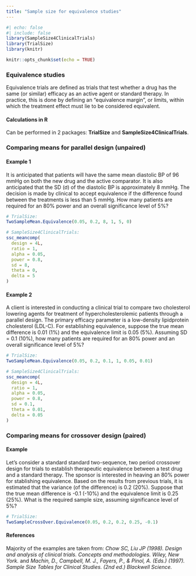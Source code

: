 ```yaml
---
title: "Sample size for equivalence studies"
---
```


```r
#| echo: false
#| include: false
library(SampleSize4ClinicalTrials)
library(TrialSize)
library(knitr)

knitr::opts_chunk$set(echo = TRUE)

```

### Equivalence studies {.unnumbered}

Equivalence trials are defined as trials that test whether a drug has the same (or similar) efficacy as an active agent or standard therapy. In practice, this is done by defining an "equivalence margin", or limits, within which the treatment effect must lie to be considered equivalent.

#### Calculations in R {.unnumbered}

Can be performed in 2 packages: **TrialSize** and **SampleSize4ClinicalTrials**.

### Comparing means for parallel design (unpaired) {.unnumbered}

#### Example 1 {.unnumbered}

It is anticipated that patients will have the same mean diastolic BP of 96 mmHg on both the new drug and the active comparator. It is also anticipated that the SD (ơ) of the diastolic BP is approximately 8 mmHg. The decision is made by clinical to accept equivalence if the difference found between the treatments is less than 5 mmHg. How many patients are required for an 80% power and an overall significance level of 5%?

```r
# TrialSize:
TwoSampleMean.Equivalence(0.05, 0.2, 8, 1, 5, 0)

# SampleSize4ClinicalTrials:
ssc_meancomp(
  design = 4L,
  ratio = 1,
  alpha = 0.05,
  power = 0.8,
  sd = 8,
  theta = 0,
  delta = 5
)

```

#### Example 2 {.unnumbered}

A client is interested in conducting a clinical trial to compare two cholesterol lowering agents for treatment of hypercholesterolemic patients through a parallel design. The primary efficacy parameter is a low-density lipidprotein cholesterol (LDL-C). For establishing equivalence, suppose the true mean difference is 0.01 (1%) and the equivalence limit is 0.05 (5%). Assuming SD = 0.1 (10%), how many patients are required for an 80% power and an overall significance level of 5%?

```r
# TrialSize:
TwoSampleMean.Equivalence(0.05, 0.2, 0.1, 1, 0.05, 0.01)

# SampleSize4ClinicalTrials:
ssc_meancomp(
  design = 4L,
  ratio = 1,
  alpha = 0.05,
  power = 0.8,
  sd = 0.1,
  theta = 0.01,
  delta = 0.05
)

```

### Comparing means for crossover design (paired) {.unnumbered}

#### Example

Let's consider a standard standard two-sequence, two period crossover design for trials to establish therapeutic equivalence between a test drug and a standard therapy. The sponsor is interested in heaving an 80% power for stablishing equivalence. Based on the results from previous trials, it is estimated that the variance (of the difference) is 0.2 (20%). Suppose that the true mean difference is -0.1 (-10%) and the equivalence limit is 0.25 (25%). What is the required sample size, assuming significance level of 5%?

```r
# TrialSize:
TwoSampleCrossOver.Equivalence(0.05, 0.2, 0.2, 0.25, -0.1)

```

#### References {.unnumbered}

Majority of the examples are taken from: *Chow SC, Liu JP (1998). Design and analysis of clinical trials. Concepts and methodologies. Wiley, New York.* and *Machin, D., Campbell, M. J., Fayers, P., & Pinol, A. (Eds.) (1997). Sample Size Tables for Clinical Studies. (2nd ed.) Blackwell Science.*
